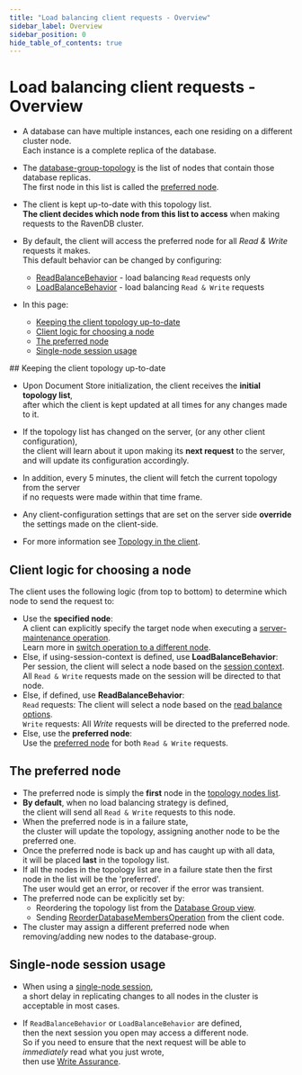 ```yaml
---
title: "Load balancing client requests - Overview"
sidebar_label: Overview
sidebar_position: 0
hide_table_of_contents: true
---
```



# Load balancing client requests - Overview
<Admonition type="note" title="Note">

* A database can have multiple instances, each one residing on a different cluster node.  
  Each instance is a complete replica of the database.  

* The [database-group-topology](../../../studio/database/settings/manage-database-group#database-group-topology---view) is the list of nodes that contain those database replicas.  
  The first node in this list is called the [preferred node](../../../client-api/configuration/load-balance/overview#the-preferred-node).

* The client is kept up-to-date with this topology list.  
  __The client decides which node from this list to access__ when making requests to the RavenDB cluster.  

* By default, the client will access the preferred node for all _Read & Write_ requests it makes.  
  This default behavior can be changed by configuring:
    * [ReadBalanceBehavior](../../../client-api/configuration/load-balance/read-balance-behavior) - load balancing `Read` requests only
    * [LoadBalanceBehavior](../../../client-api/configuration/load-balance/load-balance-behavior) - load balancing `Read & Write` requests  
* In this page:  
    * [Keeping the client topology up-to-date](../../../client-api/configuration/load-balance/overview#keeping-the-client-topology-up-to-date)
    * [Client logic for choosing a node](../../../client-api/configuration/load-balance/overview#client-logic-for-choosing-a-node)
    * [The preferred node](../../../client-api/configuration/load-balance/overview#the-preferred-node)
    * [Single-node session usage](../../../client-api/configuration/load-balance/overview#single-node-session-usage)
     
</Admonition>
## Keeping the client topology up-to-date

* Upon Document Store initialization, the client receives the __initial topology list__,  
  after which the client is kept updated at all times for any changes made to it.

* If the topology list has changed on the server, (or any other client configuration),  
  the client will learn about it upon making its __next request__ to the server,  
  and will update its configuration accordingly.

* In addition, every 5 minutes, the client will fetch the current topology from the server  
  if no requests were made within that time frame.

* Any client-configuration settings that are set on the server side __override__ the settings made on the client-side.

* For more information see [Topology in the client](../../../client-api/cluster/how-client-integrates-with-replication-and-cluster#cluster-topology-in-the-client).  



## Client logic for choosing a node

The client uses the following logic (from top to bottom) to determine which node to send the request to:  
<Admonition type="info" title="Info">

* Use the __specified node__:   
  A client can explicitly specify the target node when executing a [server-maintenance operation](../../../client-api/operations/what-are-operations#server-maintenance-operations).  
  Learn more in [switch operation to a different node](../../../client-api/operations/how-to/switch-operations-to-a-different-node).  
* Else, if using-session-context is defined, use __LoadBalanceBehavior__:  
  Per session, the client will select a node based on the [session context](../../../client-api/configuration/load-balance/load-balance-behavior#loadbalancebehavior-options).  
  All `Read & Write` requests made on the session will be directed to that node.
* Else, if defined, use __ReadBalanceBehavior__:  
  `Read` requests: The client will select a node based on the [read balance options](../../../client-api/configuration/load-balance/read-balance-behavior#readbalancebehavior-options).  
  `Write` requests: All _Write_ requests will be directed to the preferred node. 
* Else, use the __preferred node__:  
  Use the [preferred node](../../../client-api/configuration/load-balance/overview#the-preferred-node) for both `Read & Write` requests.

</Admonition>



## The preferred node

* The preferred node is simply the __first__ node in the [topology nodes list](../../../studio/database/settings/manage-database-group#database-group-topology---view).  
* __By default__, when no load balancing strategy is defined,  
  the client will send all `Read & Write` requests to this node.  
* When the preferred node is in a failure state,  
  the cluster will update the topology, assigning another node to be the preferred one.  
* Once the preferred node is back up and has caught up with all data,  
  it will be placed __last__ in the topology list.  
* If all the nodes in the topology list are in a failure state then the first node in the list will be the 'preferred'.  
  The user would get an error, or recover if the error was transient.
* The preferred node can be explicitly set by:  
  * Reordering the topology list from the [Database Group view](../../../studio/database/settings/manage-database-group#database-group-topology---actions).  
  * Sending [ReorderDatabaseMembersOperation](../../../client-api/operations/server-wide/reorder-database-members) from the client code.  
* The cluster may assign a different preferred node when removing/adding new nodes to the database-group.  



## Single-node session usage

* When using a [single-node session](../../../client-api/session/cluster-transaction/overview#single-node),  
  a short delay in replicating changes to all nodes in the cluster is acceptable in most cases. 

* If `ReadBalanceBehavior` or `LoadBalanceBehavior` are defined,  
  then the next session you open may access a different node.  
  So if you need to ensure that the next request will be able to _immediately_ read what you just wrote,  
  then use [Write Assurance](../../../client-api/session/saving-changes#waiting-for-replication---write-assurance).  



